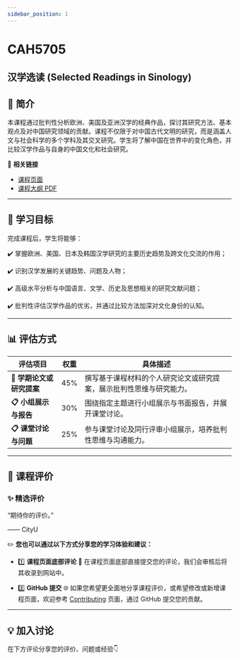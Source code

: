 ```yaml
---
sidebar_position: 1
---
```


# CAH5705
## 汉学选读 (Selected Readings in Sinology)

## **📘 简介**
本课程通过批判性分析欧洲、美国及亚洲汉学的经典作品，探讨其研究方法、基本观点及对中国研究领域的贡献。课程不仅限于对中国古代文明的研究，而是涵盖人文与社会科学的多个学科及其交叉研究。学生将了解中国在世界中的变化角色，并比较汉学作品与自身的中国文化和社会研究。

🔗 **相关链接**
- [课程页面](https://www.cityu.edu.hk/catalogue/pg/202425/course/CAH5705.htm)
- [课程大纲 PDF](https://www.cityu.edu.hk/catalogue/pg/202425/course/CAH5705.pdf)

---

## **🎯 学习目标**

完成课程后，学生将能够：

✔️ 掌握欧洲、美国、日本及韩国汉学研究的主要历史趋势及跨文化交流的作用；

✔️ 识别汉学发展的关键趋势、问题及人物；

✔️ 高级水平分析与中国语言、文学、历史及思想相关的研究文献问题；

✔️ 批判性评估汉学作品的优劣，并通过比较方法加深对文化身份的认知。

---

## **📊 评估方式**

| **评估项目**          | **权重** | **具体描述**                                                                                       |
|----------------------|---------|---------------------------------------------------------------------------------------------------|
| **📂 学期论文或研究提案** | 45%     | 撰写基于课程材料的个人研究论文或研究提案，展示批判性思维与研究能力。                                    |
| **📋 小组展示与报告** | 30%     | 围绕指定主题进行小组展示与书面报告，并展开课堂讨论。                                                 |
| **📋 课堂讨论与问题** | 25%     | 参与课堂讨论及同行评审小组展示，培养批判性思维与沟通能力。                                             |

---

## **💬 课程评价**

### ✨ **精选评价**
<div className={commentStyles.commentBox}>
    <p className={commentStyles.commentText}>
        “期待你的评价。”
    </p>
    <p className={commentStyles.commentAuthor}>—— CityU</p>
</div>

✏️ **您也可以通过以下方式分享您的学习体验和建议：**

- 1️⃣ **课程页面底部评论**
💬 在课程页面底部直接提交您的评论，我们会审核后将其收录到网站中。

- 2️⃣ **GitHub 提交**
🌐 如果您希望更全面地分享课程评价，或希望修改或新增课程页面，欢迎参考 [Contributing](https://penjc.github.io/cityU-navigator/contributing) 页面，通过 GitHub 提交您的贡献。

---

## **💡 加入讨论**

在下方评论分享您的评价、问题或经验👇
<Utterances />
